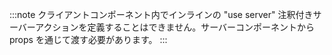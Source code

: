 :::note
クライアントコンポーネント内でインラインの "use server" 注釈付きサーバーアクションを定義することはできません。サーバーコンポーネントから props を通じて渡す必要があります。
:::
